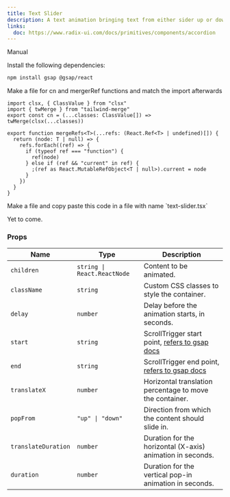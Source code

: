 ```yaml
---
title: Text Slider
description: A text animation bringing text from either sider up or down.
links:
  doc: https://www.radix-ui.com/docs/primitives/components/accordion
---
```


<ComponentPreview
  name="text-slider-demo"
  className="[&_.preview>[data-orientation=vertical]]:sm:max-w-[70%]"
/>

<Tabs defaultValue="manual">

<TabsList>
  <TabsTrigger value="manual">Manual</TabsTrigger>
</TabsList>

<TabsContent value="manual">

<Steps>

<Step>Install the following dependencies:</Step>

```bash
npm install gsap @gsap/react
```

<Step>
  Make a file for cn and mergerRef functions and match the import
  afterwards
</Step>

```tsx
import clsx, { ClassValue } from "clsx"
import { twMerge } from "tailwind-merge"
export const cn = (...classes: ClassValue[]) => twMerge(clsx(...classes))

export function mergeRefs<T>(...refs: (React.Ref<T> | undefined)[]) {
  return (node: T | null) => {
    refs.forEach((ref) => {
      if (typeof ref === "function") {
        ref(node)
      } else if (ref && "current" in ref) {
        ;(ref as React.MutableRefObject<T | null>).current = node
      }
    })
  }
}
```

<Step>
  Make a file and copy paste this code in a file with name `text-slider.tsx`
</Step>

<ComponentSource name="text-slider" />

</Steps>

</TabsContent>

<TabsContent value="cli">

<Steps>

<Step>Yet to come.</Step>

</Steps>

</TabsContent>

</Tabs>

### Props

| Name              | Type                            | Description                                                                                                 |
| ----------------- | ------------------------------- | ----------------------------------------------------------------------------------------------------------- |
| `children`        | `string \| React.ReactNode`     | Content to be animated.                                                                                      |
| `className`       | `string`                        | Custom CSS classes to style the container.                                                                  |
| `delay`           | `number`                        | Delay before the animation starts, in seconds.                                                              |
| `start`           | `string`                        | ScrollTrigger start point, [refers to gsap docs](https://gsap.com/docs/v3/Plugins/ScrollTrigger/?page=1#start) |
| `end`             | `string`                        | ScrollTrigger end point, [refers to gsap docs](https://gsap.com/docs/v3/Plugins/ScrollTrigger/?page=1#end)     |
| `translateX`      | `number`                        | Horizontal translation percentage to move the container.                                                    |
| `popFrom`         | `"up" \| "down"`                | Direction from which the content should slide in.                                                           |
| `translateDuration` | `number`                      | Duration for the horizontal (X-axis) animation in seconds.                                                  |
| `duration`        | `number`                        | Duration for the vertical pop-in animation in seconds.                                                      |

